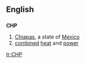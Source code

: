 ==English==
==={{abbreviation}}===
'''CHP'''
#[[Chiapas]], a state of [[Mexico]]
#[[combined]] [[heat]] and [[power]]

[[tr:CHP]]